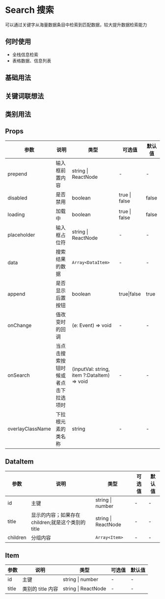 # Search 搜索

可以通过关键字从海量数据条目中检索到匹配数据，较大提升数据检索能力

## 何时使用

- 全栈信息检索
- 表格数据、信息列表

## 基础用法


<DemoState />

## 关键词联想法


<DemoRelation />

## 类别用法


<DemoClassic />

## Props

| 参数             | 说明                                 | 类型                                        | 可选值        | 默认值 |
| ---------------- | ------------------------------------ | ------------------------------------------- | ------------- | ------ |
| prepend          | 输入框前置内容                       | string \| ReactNode                         | -             | -      |
| disabled         | 是否禁用                             | boolean                                     | true \| false | false  |
| loading          | 加载中                               | boolean                                     | true \| false | false  |
| placeholder      | 输入框占位符                         | string \| ReactNode                         | -             | -      |
| data             | 搜索结果的数据                       | `Array<DataItem>`                           | -             | -      |
| append           | 是否显示后置按钮                     | boolean                                     | true\|false   | true   |
| onChange         | 值改变时的回调                       | (e: Event) => void                          | -             | -      |
| onSearch         | 当点击搜索按钮时候或者点击下拉选项时 | (inputVal: string, item ?:DataItem) => void | -             | -      |
| overlayClassName | 下拉根元素的类名称                   | string                                      | -             | -      |

## DataItem

| 参数     | 说明                                               | 类型                | 可选值 | 默认值 |
| -------- | -------------------------------------------------- | ------------------- | ------ | ------ |
| id       | 主键                                               | string \| number    | -      | -      |
| title    | 显示的内容；如果存在 children;就是这个类别的 title | string \| ReactNode | -      | -      |
| children | 分组内容                                           | `Array<Item>`       | -      | -      |

## Item

| 参数  | 说明              | 类型                | 可选值 | 默认值 |
| ----- | ----------------- | ------------------- | ------ | ------ |
| id    | 主键              | string \| number    | -      | -      |
| title | 类别的 title 内容 | string \| ReactNode | -      | -      |
